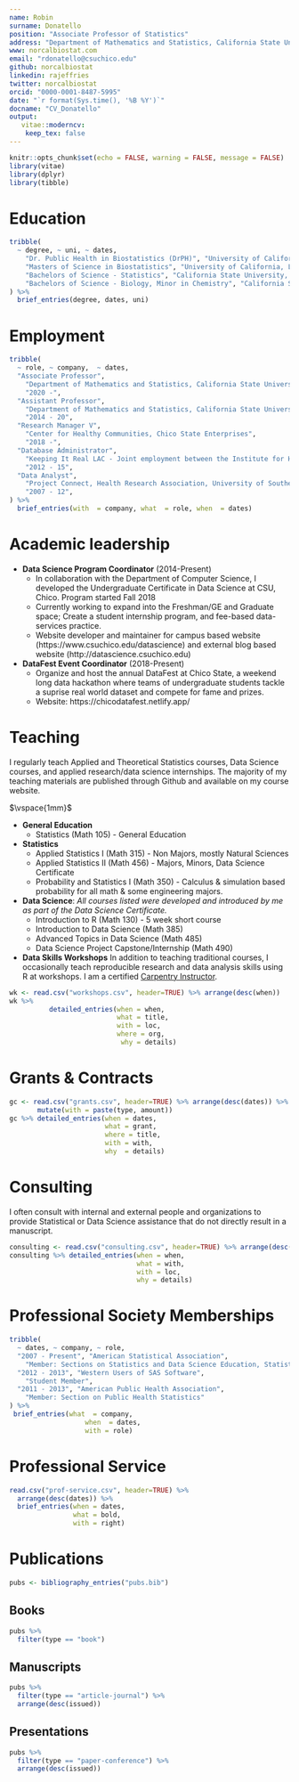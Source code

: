 ```yaml
---
name: Robin
surname: Donatello
position: "Associate Professor of Statistics"
address: "Department of Mathematics and Statistics, California State University, Chico"
www: norcalbiostat.com
email: "rdonatello@csuchico.edu"
github: norcalbiostat
linkedin: rajeffries
twitter: norcalbiostat
orcid: "0000-0001-8487-5995"
date: "`r format(Sys.time(), '%B %Y')`"
docname: "CV_Donatello"
output: 
   vitae::moderncv:
    keep_tex: false
---
```


```r
knitr::opts_chunk$set(echo = FALSE, warning = FALSE, message = FALSE)
library(vitae)
library(dplyr)
library(tibble)
```

<!---
# Some stuff about me

 * I poisoned myself doing research.
 * I was the first woman to win a Nobel prize
 * I was the first person and only woman to win a Nobel prize in two different sciences.
--->

# Education

```r
tribble(
  ~ degree, ~ uni, ~ dates,
    "Dr. Public Health in Biostatistics (DrPH)", "University of California, Los Angeles", "2007 - 2013", 
    "Masters of Science in Biostatistics", "University of California, Los Angeles",  "2005 - 2007",
    "Bachelors of Science - Statistics", "California State University, Chico",  "2001 - 2005",
    "Bachelors of Science - Biology, Minor in Chemistry", "California State University, Chico", "2001 - 2005", 
) %>% 
  brief_entries(degree, dates, uni)
```


# Employment

 
```r
tribble(
  ~ role, ~ company,  ~ dates,
  "Associate Professor", 
    "Department of Mathematics and Statistics, California State University, Chico",  
    "2020 -", 
  "Assistant Professor", 
    "Department of Mathematics and Statistics, California State University, Chico",  
    "2014 - 20", 
  "Research Manager V", 
    "Center for Healthy Communities, Chico State Enterprises",  
    "2018 -",
  "Database Administrator", 
    "Keeping It Real LAC - Joint employment between the Institute for Health Promotion and Disease Prevention Research, University of Southern California and the Los Angeles County Department of Public Health, HIV and STD Program Office" ,  
    "2012 - 15", 
  "Data Analyst", 
    "Project Connect, Health Research Association, University of Southern California",  
    "2007 - 12",
) %>% 
  brief_entries(with  = company, what  = role, when  = dates)
```

\newpage

# Academic leadership
* **Data Science Program Coordinator** (2014-Present)
    - In collaboration with the Department of Computer Science, I developed the Undergraduate Certificate in Data Science at CSU, Chico. Program started Fall 2018
    - Currently working to expand into the Freshman/GE and Graduate space; Create a student internship program, and fee-based data-services practice. 
    - Website developer and maintainer for campus based website (https://www.csuchico.edu/datascience) and external blog based website (http://datascience.csuchico.edu)
* **DataFest Event Coordinator** (2018-Present)
  - Organize and host the annual DataFest at Chico State, a weekend long data hackathon where teams of undergraduate students tackle a suprise real world dataset and compete for fame and prizes. 
  - Website: https://chicodatafest.netlify.app/ 


# Teaching 

I regularly teach Applied and Theoretical Statistics courses, Data Science courses, and applied research/data science internships. The majority of my teaching materials are published through Github and available on my course website. 

$\vspace{1mm}$

* **General Education**
  - Statistics (Math 105) - General Education
* **Statistics**
  - Applied Statistics I (Math 315) - Non Majors, mostly Natural Sciences
  - Applied Statistics II (Math 456) - Majors, Minors, Data Science Certificate
  - Probability and Statistics I (Math 350) - Calculus & simulation based probability for all math & some engineering majors.
* **Data Science**: _All courses listed were developed and introduced by me as part of the Data Science Certificate._
  - Introduction to R (Math 130) - 5 week short course
  - Introduction to Data Science (Math 385)
  - Advanced Topics in Data Science (Math 485)
  - Data Science Project Capstone/Internship (Math 490)


* **Data Skills Workshops**
In addition to teaching traditional courses, I occasionally teach reproducible research and data analysis skills using R at workshops. I am a certified [Carpentry Instructor](https://carpentries.org/). 

```r
wk <- read.csv("workshops.csv", header=TRUE) %>% arrange(desc(when))
wk %>% 
          detailed_entries(when = when, 
                           what = title,
                           with = loc, 
                           where = org, 
                            why = details)
```


# Grants & Contracts

```r
gc <- read.csv("grants.csv", header=TRUE) %>% arrange(desc(dates)) %>%
       mutate(with = paste(type, amount))
gc %>% detailed_entries(when = dates, 
                        what = grant, 
                        where = title, 
                        with = with,
                        why  = details)
```

\newpage

# Consulting
I often consult with internal and external people and organizations to provide Statistical or Data Science assistance that do not directly result in a manuscript. 

```r
consulting <- read.csv("consulting.csv", header=TRUE) %>% arrange(desc(when))
consulting %>% detailed_entries(when = when, 
                                what = with, 
                                with = loc, 
                                why = details)
```


# Professional Society Memberships

```r
tribble(
  ~ dates, ~ company, ~ role, 
  "2007 - Present", "American Statistical Association", 
    "Member: Sections on Statistics and Data Science Education, Statistical Programmers and Analysts, Teaching Statistics in Health Sciences",
  "2012 - 2013", "Western Users of SAS Software", 
    "Student Member",
  "2011 - 2013", "American Public Health Association", 
    "Member: Section on Public Health Statistics"
) %>% 
 brief_entries(what  = company, 
                   when  = dates,
                   with = role)
```

# Professional Service

```r
read.csv("prof-service.csv", header=TRUE) %>% 
  arrange(desc(dates)) %>% 
  brief_entries(when = dates, 
                what = bold, 
                with = right)
```

\newpage
# Publications

```r
pubs <- bibliography_entries("pubs.bib")
```

## Books

```r
pubs %>%
  filter(type == "book") 
```

## Manuscripts

```r
pubs %>%
  filter(type == "article-journal") %>%
  arrange(desc(issued))
```

## Presentations

```r
pubs %>%
  filter(type == "paper-conference") %>%
  arrange(desc(issued))
```
